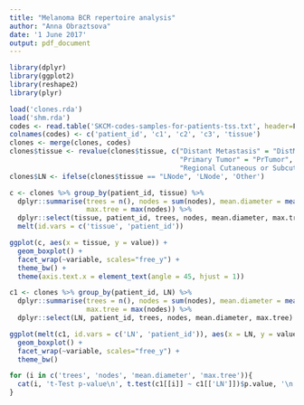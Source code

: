 ```yaml
---
title: "Melanoma BCR repertoire analysis"
author: "Anna Obraztsova"
date: '1 June 2017'
output: pdf_document
---
```


```r
library(dplyr)
library(ggplot2)
library(reshape2)
library(plyr)

load('clones.rda')
load('shm.rda')
codes <- read.table('SKCM-codes-samples-for-patients-tss.txt', header=F, sep="\t")
colnames(codes) <- c('patient_id', 'c1', 'c2', 'c3', 'tissue')
clones <- merge(clones, codes)
clones$tissue <- revalue(clones$tissue, c("Distant Metastasis" = "DistMet",
                                          "Primary Tumor" = "PrTumor",
                                          "Regional Cutaneous or Subcutaneous Tissue (includes satellite and in-transit metastasis)" = "Regional", "Regional Lymph Node" = "LNode"))
clones$LN <- ifelse(clones$tissue == "LNode", 'LNode', 'Other')

c <- clones %>% group_by(patient_id, tissue) %>%
  dplyr::summarise(trees = n(), nodes = sum(nodes), mean.diameter = mean(diameter),
                   max.tree = max(nodes)) %>%
  dplyr::select(tissue, patient_id, trees, nodes, mean.diameter, max.tree) %>%
  melt(id.vars = c('tissue', 'patient_id'))

ggplot(c, aes(x = tissue, y = value)) + 
  geom_boxplot() +
  facet_wrap(~variable, scales="free_y") +
  theme_bw() +
  theme(axis.text.x = element_text(angle = 45, hjust = 1))
```


```r
c1 <- clones %>% group_by(patient_id, LN) %>%
  dplyr::summarise(trees = n(), nodes = sum(nodes), mean.diameter = mean(diameter),
                   max.tree = max(nodes)) %>%
  dplyr::select(LN, patient_id, trees, nodes, mean.diameter, max.tree)

ggplot(melt(c1, id.vars = c('LN', 'patient_id')), aes(x = LN, y = value)) + 
  geom_boxplot() +
  facet_wrap(~variable, scales="free_y") +
  theme_bw()

for (i in c('trees', 'nodes', 'mean.diameter', 'max.tree')){
  cat(i, 't-Test p-value\n', t.test(c1[[i]] ~ c1[['LN']])$p.value, '\n')
}
```